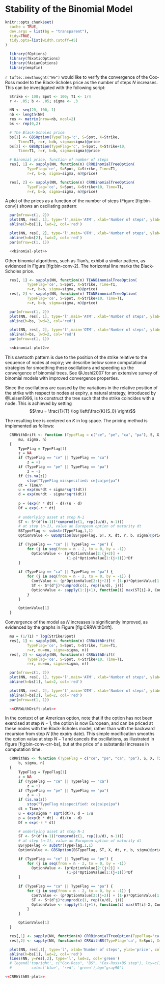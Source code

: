 # Stability of the Binomial Model

```r
knitr::opts_chunk$set(
  cache = TRUE,
  dev.args = list(bg = "transparent"),
  tidy=TRUE,
  tidy.opts=list(width.cutoff=45)
)
```

```r
  library(fOptions)
  library(fExoticOptions)
  library(fAsianOptions)
  library(empfin)
```

`r tufte::newthought("We")` would like to verify the convergence of the Cox-Ross model to the
Black-Scholes price as the number of steps $N$ increases. This can be
investigated with the following script:

```r
  Strike <- 100; Spot <- 100; T1 <- 1/4 
  r <- .05; b <- .05; sigma <- .3

  NN <- seq(20, 100, 1)
  nb <- length(NN)
  res <- matrix(nrow=nb, ncol=2)
  bs <- rep(0,2)

  # The Black-Scholes price
  bs[1] <- GBSOption(TypeFlag='c', S=Spot, X=Strike, 
      Time=T1, r=r, b=b, sigma=sigma)@price
  bs[2] <- GBSOption(TypeFlag='c', S=Spot, X=Strike+10, 
      Time=T1, r=r, b=b, sigma=sigma)@price

  # Binomial price, function of number of steps
  res[, 1] <- sapply(NN, function(n) CRRBinomialTreeOption(
          TypeFlag='ce', S=Spot, X=Strike, Time=T1, 
          r=r, b=b, sigma=sigma, n)@price)

  res[, 2] <- sapply(NN, function(n) CRRBinomialTreeOption(
          TypeFlag='ce', S=Spot, X=Strike+10, Time=T1, 
          r=r, b=b, sigma=sigma, n)@price)
```

A plot of the prices as a function of the number of steps
(Figure \[fig:bin-conv\]) shows an oscillating pattern:

```r
  par(mfrow=c(1, 2))
  plot(NN, res[, 1], type='l',main='ATM', xlab='Number of steps', ylab='price', col='blue', ylim=c(min(res[,1]), max(res[,1])))
  abline(h=bs[1], lwd=2, col='red')

  plot(NN, res[, 2], type='l',main='OTM', xlab='Number of steps', ylab='price', col='blue', ylim=c(min(res[,2]), max(res[,2])))
  abline(h=bs[2], lwd=2, col='red')
  par(mfrow=c(1, 1))
```

```r
  <<binomial-plot>>
```

Other binomial algorithms, such as Tian’s, exhibit a similar pattern, as
evidenced in Figure \[fig:bin-conv-2\]. The horizontal line marks the
Black-Scholes price.

```r
  res[, 1] <- sapply(NN, function(n) TIANBinomialTreeOption(
          TypeFlag='ce', S=Spot, X=Strike, Time=T1, 
          r=r, b=b, sigma=sigma, n)@price)
  res[, 2] <- sapply(NN, function(n) TIANBinomialTreeOption(
          TypeFlag='ce', S=Spot, X=Strike+10, Time=T1, 
          r=r, b=b, sigma=sigma, n)@price)
```

```r
  par(mfrow=c(1, 2))
  plot(NN, res[, 1], type='l',main='ATM', xlab='Number of steps', ylab='price', col='blue', ylim=c(min(res[,1]), max(res[,1])))
  abline(h=bs, lwd=2, col='red')

  plot(NN, res[, 2], type='l',main='OTM', xlab='Number of steps', ylab='price', col='blue', ylim=c(min(res[,2]), max(res[,2])))
  abline(h=bs, lwd=2, col='red')
  par(mfrow=c(1, 1))
```

```r
  <<binomial-plot2>>
```

This sawtooth pattern is due to the position of the strike relative to
the sequence of nodes at expiry; 
we describe below some computational strategies 
for smoothing these oscillations and speeding up the convergence of
binomial trees. See
@Joshi2007 for an extensive survey of binomial models with
improved convergence properties.

Since the oscillations are caused by the variations in the relative
position of the strike with respect to nodes at expiry, a natural
strategy, introduced by @Leisen1996, is to construct the tree such that
the strike coincides with a node. This is achieved by setting
$$\mu = \frac{1}{T} \log \left(\frac{K}{S_0} \right)$$

The resulting tree is centered on $K$ in log space. The pricing method
is implemented as follows:

```r
  CRRWithDrift <- function (TypeFlag = c("ce", "pe", "ca", "pa"), S, X, Time, r, 
      mu, sigma, n) 
  {
      TypeFlag = TypeFlag[1]
      z = NA
      if (TypeFlag == "ce" || TypeFlag == "ca")
          z = +1
      if (TypeFlag == "pe" || TypeFlag == "pa") 
          z = -1
      if (is.na(z)) 
          stop("TypeFlag misspecified: ce|ca|pe|pa")
      dt = Time/n
      u = exp(mu*dt + sigma*sqrt(dt))
      d = exp(mu*dt - sigma*sqrt(dt))
      
      p = (exp(r * dt) - d)/(u - d)
      Df = exp(-r * dt)
     
      # underlying asset at step N-1
      ST <- S*(d^(n-1))*cumprod(c(1, rep((u/d), n-1)))
      # at step (n-1), value an European option of maturity dt
      BSTypeFlag <- substr(TypeFlag,1,1)
      OptionValue <- GBSOption(BSTypeFlag, ST, X, dt, r, b, sigma)@price

      if (TypeFlag == "ce" || TypeFlag == "pe") {
          for (j in seq(from = n - 2, to = 0, by = -1))
            OptionValue <- (p*OptionValue[2:(j+2)] + 
                            (1-p)*OptionValue[1:(j+1)])*Df
      }
      
      if (TypeFlag == "ca" || TypeFlag == "pa") {
          for (j in seq(from = n - 2, to = 0, by = -1)) {
            ContValue <- (p*OptionValue[2:(j+2)] + (1-p)*OptionValue[1:(j+1)])*Df
            ST <- S*(d^j)*cumprod(c(1, rep((u/d), j)))
            OptionValue <- sapply(1:(j+1), function(i) max(ST[i]-X, ContValue[i]))
          }
      }

      OptionValue[1]
  }
```

Convergence of the model as $N$ increases is significantly improved, as
evidenced by the graphs in Figure \[fig:CRRWithDrift\].

```r
  mu = (1/T1) * log(Strike/Spot)
  res[, 1] <- sapply(NN, function(n) CRRWithDrift(
          TypeFlag='ce', S=Spot, X=Strike, Time=T1, 
          r=r, mu=mu, sigma=sigma, n))
  res[, 2] <- sapply(NN, function(n) CRRWithDrift(
          TypeFlag='ce', S=Spot, X=Strike+10, Time=T1, 
          r=r, mu=mu, sigma=sigma, n))
```

```r
  par(mfrow=c(1, 2))
  plot(NN, res[, 1], type='l',main='ATM', xlab='Number of steps', ylab='price', col='blue', ylim=c(min(c(bs[1], res[,1]))-.02, max(res[,1])))
  abline(h=bs[1], lwd=2, col='red')

  plot(NN, res[, 2], type='l',main='OTM', xlab='Number of steps', ylab='price', col='blue', ylim=c(min(c(bs[2], res[,2]))-.02, max(res[,2])))
  abline(h=bs[2], lwd=2, col='red')
  par(mfrow=c(1, 1))
```

```r
  <<CRRWithDrift-plot>>
```

In the context of an American option, note that if the option has not
been exercised at step $N-1$, the option is now European, and can be
priced at these nodes with the Black-Scholes model, rather than with the
backward recursion from step $N$ (the expiry date). This simple
modification smooths the option value at step $N-1$ and cancels the
oscillations, as illustrated in figure \[fig:bin-conv-crr-bs\], but at
the price of a substantial increase in computation time.

```r
  CRRWithBS <- function (TypeFlag = c("ce", "pe", "ca", "pa"), S, X, Time, r, 
      b, sigma, n) 
  {
      TypeFlag = TypeFlag[1]
      z = NA
      if (TypeFlag == "ce" || TypeFlag == "ca")
          z = +1
      if (TypeFlag == "pe" || TypeFlag == "pa") 
          z = -1
      if (is.na(z)) 
          stop("TypeFlag misspecified: ce|ca|pe|pa")
      dt = Time/n
      u = exp(sigma * sqrt(dt)); d = 1/u
      p = (exp(b * dt) - d)/(u - d)
      Df = exp(-r * dt)
     
      # underlying asset at step N-1
      ST <- S*(d^(n-1))*cumprod(c(1, rep((u/d), n-1)))
      # at step (n-1), value an European option of maturity dt
      BSTypeFlag <- substr(TypeFlag,1,1)
      OptionValue <- GBSOption(BSTypeFlag, ST, X, dt, r, b, sigma)@price

      if (TypeFlag == "ce" || TypeFlag == "pe") {
          for (j in seq(from = n - 2, to = 0, by = -1))
            OptionValue <- (p*OptionValue[2:(j+2)] + 
                            (1-p)*OptionValue[1:(j+1)])*Df
      }
      
      if (TypeFlag == "ca" || TypeFlag == "pa") {
          for (j in seq(from = n - 2, to = 0, by = -1)) {
            ContValue <- (p*OptionValue[2:(j+2)] + (1-p)*OptionValue[1:(j+1)])*Df
            ST <- S*(d^j)*cumprod(c(1, rep((u/d), j)))
            OptionValue <- sapply(1:(j+1), function(i) max(ST[i]-X, ContValue[i]))
          }
      }

      OptionValue[1]
  }
```

```r
  res[,1] <- sapply(NN, function(n) CRRBinomialTreeOption(TypeFlag='ca', S=Spot, X=Strike, Time=T1, r=r, b=b, sigma=sigma, n)@price)
  res[,2] <- sapply(NN, function(n) CRRWithBS(TypeFlag='ca', S=Spot, X=Strike, Time=T1, r=r, b=b, sigma=sigma, n))

  plot(NN, res[,1], type='l', xlab='Number of steps', ylab='price', col='blue')
  abline(h=bs[1], lwd=2, col='red')
  lines(NN, y=res[,2], type='l', lwd=2, col='green')
  # legend('topright', c("Cox-Ross", "BS", "Cox-Ross+BS step"), lty=c(1,1), 
  #         col=c('blue', 'red', 'green'),bg="gray90")
```

```r
<<CRRWithBS-plot>>
```
